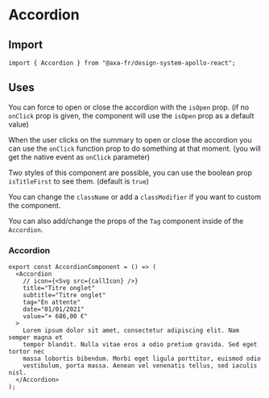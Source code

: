 
<Meta of={AccordionStories} name="Accordion" />

# Accordion

## Import

```tsx
import { Accordion } from "@axa-fr/design-system-apollo-react";
```

## Uses

You can force to open or close the accordion with the `isOpen` prop. (if no `onClick` prop is given, the component will use the `isOpen` prop as a default value)

When the user clicks on the summary to open or close the accordion you can use the `onClick` function prop to do something at that moment. (you will get the native event as `onClick` parameter)

Two styles of this component are possible, you can use the boolean prop `isTitleFirst` to see them. (default is `true`)

You can change the `className` or add a `classModifier` if you want to custom the component.

You can also add/change the props of the `Tag` component inside of the `Accordion`.

### Accordion

```tsx
export const AccordionComponent = () => (
  <Accordion
    // icon={<Svg src={callIcon} />}
    title="Titre onglet"
    subtitle="Titre onglet"
    tag="En attente"
    date="01/01/2021"
    value="+ 686,00 €"
  >
    Lorem ipsum dolor sit amet, consectetur adipiscing elit. Nam semper magna et
    tempor blandit. Nulla vitae eros a odio pretium gravida. Sed eget tortor nec
    massa lobortis bibendum. Morbi eget ligula porttitor, euismod odio
    vestibulum, porta massa. Aenean vel venenatis tellus, sed iaculis nisl.
  </Accordion>
);
```

<Canvas of={AccordionStories.AccordionStory} />

<Controls of={AccordionStories.AccordionStory} />

[//]: # "### Accordion with Card"
[//]: #
[//]: # "```tsx"
[//]: # "export const AccordionWithCardComponent = () => ("
[//]: # '  <Card classModifier="large accordion">'
[//]: # "    <Accordion"
[//]: # "      // icon={<Svg src={callIcon} />}"
[//]: # '      title="Titre onglet"'
[//]: # '      subtitle="Titre onglet"'
[//]: # '      tag="En attente"'
[//]: # '      date="01/01/2021"'
[//]: # '      value="+ 686,00 €"'
[//]: # "    >"
[//]: # "      Lorem ipsum dolor sit amet, consectetur adipiscing elit. Nam semper magna"
[//]: # "      et tempor blandit. Nulla vitae eros a odio pretium gravida. Sed eget"
[//]: # "      tortor nec massa lobortis bibendum. Morbi eget ligula porttitor, euismod"
[//]: # "      odio vestibulum, porta massa. Aenean vel venenatis tellus, sed iaculis"
[//]: # "      nisl."
[//]: # "    </Accordion>"
[//]: # "  </Card>"
[//]: # ");"
[//]: # "```"
[//]: #
[//]: # "<Canvas of={AccordionStories.AccordionWithCardStory} />"
[//]: #
[//]: # "<Controls of={AccordionStories.AccordionWithCardStory} />"
